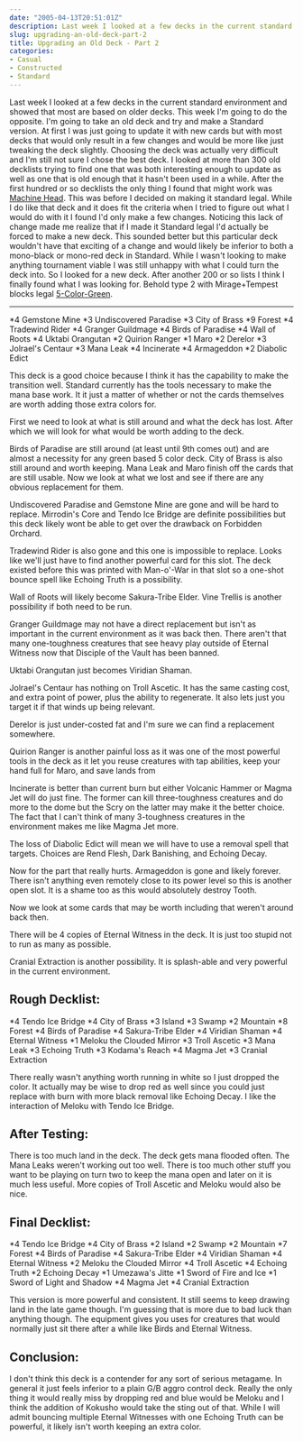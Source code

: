 ```yaml
---
date: "2005-04-13T20:51:01Z"
description: Last week I looked at a few decks in the current standard environment and showed that most are based on older decks. This week I'm going to do the opposite. I'm going to take an old deck and try and make a Standard version.
slug: upgrading-an-old-deck-part-2
title: Upgrading an Old Deck - Part 2
categories:
- Casual
- Constructed
- Standard
---
```


Last week I looked at a few decks in the current standard environment and showed that most are based on older decks. This week I'm going to do the opposite. I'm going to take an old deck and try and make a Standard version. At first I was just going to update it with new cards but with most decks that would only result in a few changes and would be more like just tweaking the deck slightly. Choosing the deck was actually very difficult and I'm still not sure I chose the best deck. I looked at more than 300 old decklists trying to find one that was both interesting enough to update as well as one that is old enough that it hasn't been used in a while. After the first hundred or so decklists the only thing I found that might work was [Machine Head](http://www.germagic.de/nda/deck.php?id=955). This was before I decided on making it standard legal. While I do like that deck and it does fit the criteria when I tried to figure out what I would do with it I found I'd only make a few changes. Noticing this lack of change made me realize that if I made it Standard legal I'd actually be forced to make a new deck. This sounded better but this particular deck wouldn't have that exciting of a change and would likely be inferior to both a mono-black or mono-red deck in Standard. While I wasn't looking to make anything tournament viable I was still unhappy with what I could turn the deck into. So I looked for a new deck. After another 200 or so lists I think I finally found what I was looking for. Behold type 2 with Mirage+Tempest blocks legal [5-Color-Green](http://www.germagic.de/nda/deck.php?id=149).
<hr class="more"/>

<Deck title="5-Color Green">
<CardList title="Lands">
*4 Gemstone Mine
*3 Undiscovered Paradise
*3 City of Brass
*9 Forest
</CardList>
<CardList title="Creatures">
*4 Tradewind Rider
*4 Granger Guildmage
*4 Birds of Paradise
*4 Wall of Roots
*4 Uktabi Orangutan
*2 Quirion Ranger
*1 Maro
*2 Derelor
*3 Jolrael's Centaur
</CardList>
<CardList title="Spells">
*3 Mana Leak
*4 Incinerate
*4 Armageddon
*2 Diabolic Edict
</CardList>
</Deck>

This deck is a good choice because I think it has the capability to make the transition well. Standard currently has the tools necessary to make the mana base work. It it just a matter of whether or not the cards themselves are worth adding those extra colors for.

First we need to look at what is still around and what the deck has lost. After which we will look for what would be worth adding to the deck.

<Card>Birds of Paradise</Card> are still around (at least until 9th comes out) and are almost a necessity for any green based 5 color deck. <Card>City of Brass</Card> is also still around and worth keeping. <Card>Mana Leak</Card> and <Card>Maro</Card> finish off the cards that are still usable. Now we look at what we lost and see if there are any obvious replacement for them.

<Card>Undiscovered Paradise</Card> and <Card>Gemstone Mine</Card> are gone and will be hard to replace. <Card>Mirrodin's Core</Card> and <Card>Tendo Ice Bridge</Card> are definite possibilities but this deck likely wont be able to get over the drawback on <Card>Forbidden Orchard</Card>.

<Card>Tradewind Rider</Card> is also gone and this one is impossible to replace. Looks like we'll just have to find another powerful card for this slot. The deck existed before this was printed with <Card>Man-o'-War</Card> in that slot so a one-shot bounce spell like <Card>Echoing Truth</Card> is a possibility.

<Card>Wall of Roots</Card> will likely become <Card>Sakura-Tribe Elder</Card>. <Card>Vine Trellis</Card> is another possibility if both need to be run.

<Card>Granger Guildmage</Card> may not have a direct replacement but isn't as important in the current environment as it was back then. There aren't that many one-toughness creatures that see heavy play outside of <Card>Eternal Witness</Card> now that <Card>Disciple of the Vault</Card> has been banned.

<Card>Uktabi Orangutan</Card> just becomes <Card>Viridian Shaman</Card>.

<Card>Jolrael's Centaur</Card> has nothing on <Card>Troll Ascetic</Card>. It has the same casting cost, and extra point of power, plus the ability to regenerate. It also lets just you target it if that winds up being relevant.

<Card>Derelor</Card> is just under-costed fat and I'm sure we can find a replacement somewhere.

<Card>Quirion Ranger</Card> is another painful loss as it was one of the most powerful tools in the deck as it let you reuse creatures with tap abilities, keep your hand full for <Card>Maro</Card>, and save lands from

<Card>Incinerate</Card> is better than current burn but either <Card>Volcanic Hammer</Card> or <Card>Magma Jet</Card> will do just fine. The former can kill three-toughness creatures and do more to the dome but the Scry on the latter may make it the better choice. The fact that I can't think of many 3-toughness creatures in the environment makes me like <Card>Magma Jet</Card> more.

The loss of <Card>Diabolic Edict</Card> will mean we will have to use a removal spell that targets. Choices are <Card>Rend Flesh</Card>, <Card>Dark Banishing</Card>, and <Card>Echoing Decay</Card>.

Now for the part that really hurts. <Card>Armageddon</Card> is gone and likely forever. There isn't anything even remotely close to its power level so this is another open slot. It is a shame too as this would absolutely destroy Tooth.

Now we look at some cards that may be worth including that weren't around back then.

There will be 4 copies of <Card>Eternal Witness</Card> in the deck. It is just too stupid not to run as many as possible.

<Card>Cranial Extraction</Card> is another possibility. It is splash-able and very powerful in the current environment.

## Rough Decklist:

<Deck title="4-Color Green">
<CardList title="Lands">
*4 Tendo Ice Bridge
*4 City of Brass
*3 Island
*3 Swamp
*2 Mountain
*8 Forest
</CardList>
<CardList title="Creatures">
*4 Birds of Paradise
*4 Sakura-Tribe Elder
*4 Viridian Shaman
*4 Eternal Witness
*1 Meloku the Clouded Mirror
*3 Troll Ascetic
</CardList>
<CardList title="Spells">
*3 Mana Leak
*3 Echoing Truth
*3 Kodama's Reach
*4 Magma Jet
*3 Cranial Extraction
</CardList>
</Deck>

There really wasn't anything worth running in white so I just dropped the color. It actually may be wise to drop red as well since you could just replace with burn with more black removal like <Card>Echoing Decay</Card>. I like the interaction of <Card>Meloku</Card> with <Card>Tendo Ice Bridge</Card>.

## After Testing:

There is too much land in the deck. The deck gets mana flooded often. The <Card card="Mana Leak">Mana Leaks</Card> weren't working out too well. There is too much other stuff you want to be playing on turn two to keep the mana open and later on it is much less useful. More copies of <Card>Troll Ascetic</Card> and <Card>Meloku</Card> would also be nice.

## Final Decklist:

<Deck title="4-Color Green">
<CardList title="Lands">
*4 Tendo Ice Bridge
*4 City of Brass
*2 Island
*2 Swamp
*2 Mountain
*7 Forest
</CardList>
<CardList title="Creatures">
*4 Birds of Paradise
*4 Sakura-Tribe Elder
*4 Viridian Shaman
*4 Eternal Witness
*2 Meloku the Clouded Mirror
*4 Troll Ascetic
</CardList>
<CardList title="Spells">
*4 Echoing Truth
*2 Echoing Decay
*1 Umezawa's Jitte
*1 Sword of Fire and Ice
*1 Sword of Light and Shadow
*4 Magma Jet
*4 Cranial Extraction
</CardList>
</Deck>

This version is more powerful and consistent. It still seems to keep drawing land in the late game though. I'm guessing that is more due to bad luck than anything though. The equipment gives you uses for creatures that would normally just sit there after a while like <Card card="Birds of Paradise">Birds</Card> and <Card>Eternal Witness</Card>.

## Conclusion:

I don't think this deck is a contender for any sort of serious metagame. In general it just feels inferior to a plain G/B aggro control deck. Really the only thing it would really miss by dropping red and blue would be <Card>Meloku</Card> and I think the addition of <Card>Kokusho</Card> would take the sting out of that. While I will admit bouncing multiple <Card card="Eternal Witness">Eternal Witnesses</Card> with one <Card>Echoing Truth</Card> can be powerful, it likely isn't worth keeping an extra color.
